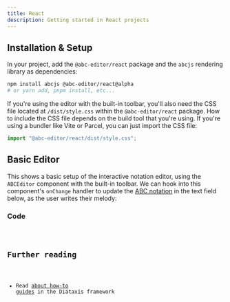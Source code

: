```yaml
---
title: React
description: Getting started in React projects
---
```



## Installation & Setup

In your project, add the `@abc-editor/react` package and the `abcjs` rendering library as dependencies:

```bash
npm install abcjs @abc-editor/react@alpha
# or yarn add, pnpm install, etc...
```

If you're using the editor with the built-in toolbar, you'll also need the CSS file located at `/dist/style.css` within the `@abc-editor/react` package. How to include the CSS file depends on the build tool that you're using. If you're using a bundler like Vite or Parcel, you can just import the CSS file:

```js
import "@abc-editor/react/dist/style.css";
```

## Basic Editor

This shows a basic setup of the interactive notation editor, using the `ABCEditor` component with the built-in toolbar. We can hook into this component's `onChange` handler to update the [ABC notation](https://abcnotation.com/) in the text field below, as the user writes their melody:

<div class="not-content">
  <BasicEditor client:idle width={800} />
</div>

### Code

<Code code={BasicEditorCode} lang="tsx" />

## Further reading

- Read [about how-to guides](https://diataxis.fr/how-to-guides/) in the Diátaxis framework

